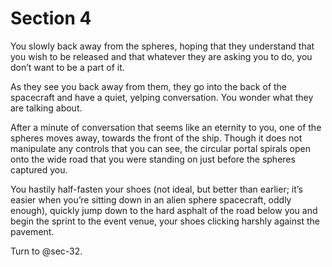 # Section 4 {#sec-04}

You slowly back away from the spheres, hoping that they understand that you wish to be released and that whatever they are asking you to do, you don’t want to be a part of it.

As they see you back away from them, they go into the back of the spacecraft and have a quiet, yelping conversation. You wonder what they are talking about. 

After a minute of conversation that seems like an eternity to you, one of the spheres moves away, towards the front of the ship. Though it does not manipulate any controls that you can see, the circular portal spirals open onto the wide road that you were standing on just before the spheres captured you. 

You hastily half-fasten your shoes (not ideal, but better than earlier; it’s easier when you’re sitting down in an alien sphere spacecraft, oddly enough), quickly jump down to the hard asphalt of the road below you and begin the sprint to the event venue, your shoes clicking harshly against the pavement.

Turn to @sec-32.
